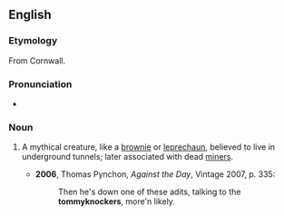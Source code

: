 ==English==

===Etymology===
From Cornwall.

===Pronunciation===
* {{IPA|/ˈtɒmiːnɒkə/}}

===Noun===
{{en-noun}}

# {{context|folklore}} A mythical creature, like a [[brownie]] or [[leprechaun]], believed to live in underground tunnels; later associated with dead [[miners]].
#* '''2006''', Thomas Pynchon, ''Against the Day'', Vintage 2007, p. 335:
#*: Then he's down one of these adits, talking to the '''tommyknockers''', more'n likely.